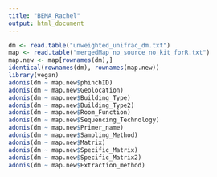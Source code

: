 ```yaml
---
title: "BEMA_Rachel"
output: html_document
---
```



```r

dm <- read.table("unweighted_unifrac_dm.txt")
map <- read.table("mergedMap_no_source_no_kit_forR.txt")
map.new <- map[rownames(dm),]
identical(rownames(dm), rownames(map.new))
library(vegan)
adonis(dm ~ map.new$phinchID)
adonis(dm ~ map.new$Geolocation)
adonis(dm ~ map.new$Building_Type)
adonis(dm ~ map.new$Building_Type2)
adonis(dm ~ map.new$Room_Function)
adonis(dm ~ map.new$Sequencing_Technology)
adonis(dm ~ map.new$Primer_name)
adonis(dm ~ map.new$Sampling_Method)
adonis(dm ~ map.new$Matrix)
adonis(dm ~ map.new$Specific_Matrix)
adonis(dm ~ map.new$Specific_Matrix2)
adonis(dm ~ map.new$Extraction_method)

```

